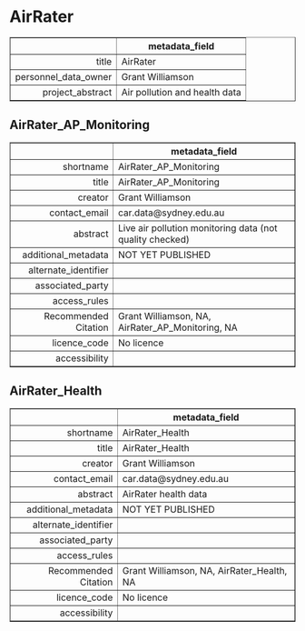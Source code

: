 AirRater
===
<!-- html table generated in R 3.6.0 by xtable 1.8-4 package -->
<!-- Fri May 22 19:14:19 2020 -->
<table border=1>
<tr> <th>  </th> <th> metadata_field </th>  </tr>
  <tr> <td align="right"> title </td> <td> AirRater </td> </tr>
  <tr> <td align="right"> personnel_data_owner </td> <td> Grant Williamson </td> </tr>
  <tr> <td align="right"> project_abstract </td> <td> Air pollution and health data </td> </tr>
   </table>



AirRater_AP_Monitoring
---
<!-- html table generated in R 3.6.0 by xtable 1.8-4 package -->
<!-- Fri May 22 19:14:19 2020 -->
<table border=1>
<tr> <th>  </th> <th> metadata_field </th>  </tr>
  <tr> <td align="right"> shortname </td> <td> AirRater_AP_Monitoring </td> </tr>
  <tr> <td align="right"> title </td> <td> AirRater_AP_Monitoring </td> </tr>
  <tr> <td align="right"> creator </td> <td> Grant Williamson </td> </tr>
  <tr> <td align="right"> contact_email </td> <td> car.data@sydney.edu.au </td> </tr>
  <tr> <td align="right"> abstract </td> <td> Live air pollution monitoring data (not quality checked) </td> </tr>
  <tr> <td align="right"> additional_metadata </td> <td> NOT YET PUBLISHED </td> </tr>
  <tr> <td align="right"> alternate_identifier </td> <td>  </td> </tr>
  <tr> <td align="right"> associated_party </td> <td>  </td> </tr>
  <tr> <td align="right"> access_rules </td> <td>  </td> </tr>
  <tr> <td align="right"> Recommended Citation </td> <td> Grant Williamson, NA, AirRater_AP_Monitoring, NA </td> </tr>
  <tr> <td align="right"> licence_code </td> <td> No licence </td> </tr>
  <tr> <td align="right"> accessibility </td> <td>  </td> </tr>
   </table>



AirRater_Health
---
<!-- html table generated in R 3.6.0 by xtable 1.8-4 package -->
<!-- Fri May 22 19:14:19 2020 -->
<table border=1>
<tr> <th>  </th> <th> metadata_field </th>  </tr>
  <tr> <td align="right"> shortname </td> <td> AirRater_Health </td> </tr>
  <tr> <td align="right"> title </td> <td> AirRater_Health </td> </tr>
  <tr> <td align="right"> creator </td> <td> Grant Williamson </td> </tr>
  <tr> <td align="right"> contact_email </td> <td> car.data@sydney.edu.au </td> </tr>
  <tr> <td align="right"> abstract </td> <td> AirRater health data </td> </tr>
  <tr> <td align="right"> additional_metadata </td> <td> NOT YET PUBLISHED </td> </tr>
  <tr> <td align="right"> alternate_identifier </td> <td>  </td> </tr>
  <tr> <td align="right"> associated_party </td> <td>  </td> </tr>
  <tr> <td align="right"> access_rules </td> <td>  </td> </tr>
  <tr> <td align="right"> Recommended Citation </td> <td> Grant Williamson, NA, AirRater_Health, NA </td> </tr>
  <tr> <td align="right"> licence_code </td> <td> No licence </td> </tr>
  <tr> <td align="right"> accessibility </td> <td>  </td> </tr>
   </table>


